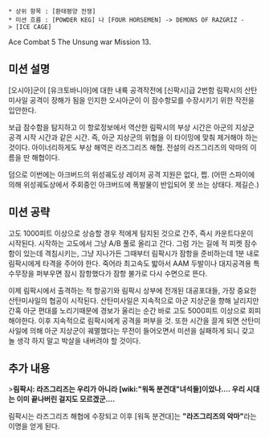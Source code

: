  * 상위 항목 : [환태평양 전쟁]
 * 미션 흐름 : [POWDER KEG] 나 [FOUR HORSEMEN] -> DEMONS OF RAZGRIZ -> [ICE CAGE]

Ace Combat 5 The Unsung war Mission 13.

== 미션 설명 ==

[오시아]군이 [유크토바니아]에 대한 내륙 공격작전에 [신팍시]급 2번함 림팍시의 산탄미사일 공격이 장해가 됨을 인지한 오시아군이 이 잠수항모를 수장시키기 위한 작전을 입안한다.

보급 잠수함을 탐지하고 이 항로정보에서 역산한 림팍시의 부상 시간은 아군의 지상군 공격 시작 시간과 같은 시간. 즉, 아군 지상군의 위협을 이 타이밍에 맞춰 제거해야 하는 것이다. 아이너리하게도 부상 해역은 라즈그리즈 해협. 전설의 라즈그리즈의 악마의 이름을 딴 해협이다.

덤으로 이번에는 아크버드의 위성궤도상 레이저 공격 지원은 없다, 쩝.
(어떤 스파이에 의해 위성궤도상에서 주회중인 아크버드에 폭발물이 반입되어 못 쓰는 상태다. 제길슨.)

== 미션 공략 ==

고도 1000피트 이상으로 상승할 경우 적에게 탐지된 것으로 간주, 즉시 카운트다운이 시작된다. 시작하는 고도에서 그냥 A/B 풀로 올리고 간다. 그럼 가는 길에 적 피켓 잠수함이 있는데 격침시키는, 그냥 지나가든 그때부터 림팍시가 잠항을 준비하는데 1분 내로 림팍시에게 타격을 주어야 한다. 죽어라 최고속도 밟아서 AAM 두발이나 대지공격용 특수무장을 퍼부우면 잠시 잠항했다가 잠항 불가로 다시 수면으로 뜬다.

이제 림팍시에서 출격하는 적 항공기와 림팍시 상부에 전개된 대공포대들, 가장 중요한 산탄미사일의 협공이 시작된다. 산탄미사일은 지속적으로 아군 지상군을 향해 날리지만 간혹 아군 편대를 노리기때문에 경보가 울리는 순간 바로 고도 5000피트 이상으로 회피해야한다. 이후 지속적으로 림팍시에게 공격을 퍼부을 것. 또한 시간을 끌게 되면 산탄미사일에 의해 아군 지상군이 궤멸했다는 무전이 들어오면서 미션을 실패하게 되니 갖고 놀 생각 하지 말고 박살을 내버려야 할 것이다.

== 추가 내용 ==

>'''림팍시: 라즈그리즈는 우리가 아니라 [wiki:"워독 분견대"녀석들]이었나…. 우리 시대는 이미 끝나버린 걸지도 모르겠군….'''

림팍시는 라즈그리즈 해협에 수장되고 이후 [워독 분견대]는 '''"라즈그리즈의 악마"'''라는 이명을 얻게 된다.
